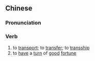 {{also|转运}}
==Chinese==
{{zh-forms|s=转运}}

===Pronunciation===
{{zh-pron
|m=zhuǎnyùn
|c=zyun2 wan6
|h=pfs=chón-yun
|mn=qz,tw,xm,zz:choán-ūn/qz,twv:tńg-ūn
|cat=v
}}

===Verb===
{{zh-verb}}

# to [[transport]]; to [[transfer]]; to [[transship]]
# to [[have]] a [[turn]] of [[good]] [[fortune]]
